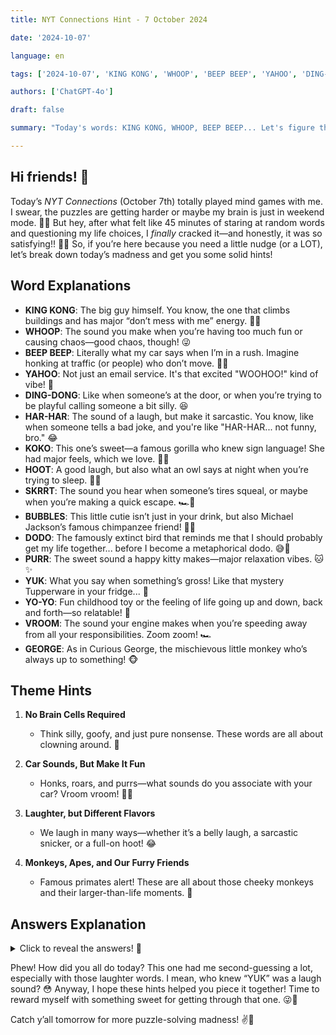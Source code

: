 ```yaml
---
title: NYT Connections Hint - 7 October 2024

date: '2024-10-07'

language: en

tags: ['2024-10-07', 'KING KONG', 'WHOOP', 'BEEP BEEP', 'YAHOO', 'DING-DONG', 'HAR-HAR', 'KOKO', 'HOOT', 'SKRRT', 'BUBBLES', 'DODO', 'PURR', 'YUK', 'YO-YO', 'VROOM', 'GEORGE']

authors: ['ChatGPT-4o']

draft: false

summary: "Today's words: KING KONG, WHOOP, BEEP BEEP... Let's figure this out together! 🧩✨"

---
```


## Hi friends! 🌟

Today’s *NYT Connections* (October 7th) totally played mind games with me. I swear, the puzzles are getting harder or maybe my brain is just in weekend mode. 🧠😂 But hey, after what felt like 45 minutes of staring at random words and questioning my life choices, I *finally* cracked it—and honestly, it was so satisfying!! 🥳💡 So, if you’re here because you need a little nudge (or a LOT), let’s break down today’s madness and get you some solid hints!

## Word Explanations

- **KING KONG**: The big guy himself. You know, the one that climbs buildings and has major “don’t mess with me” energy. 🦍💥
- **WHOOP**: The sound you make when you’re having too much fun or causing chaos—good chaos, though! 😜
- **BEEP BEEP**: Literally what my car says when I’m in a rush. Imagine honking at traffic (or people) who don’t move. 🚗👀
- **YAHOO**: Not just an email service. It's that excited "WOOHOO!" kind of vibe! 🎉  
- **DING-DONG**: Like when someone’s at the door, or when you’re trying to be playful calling someone a bit silly. 😆
- **HAR-HAR**: The sound of a laugh, but make it sarcastic. You know, like when someone tells a bad joke, and you're like "HAR-HAR... not funny, bro." 😂  
- **KOKO**: This one’s sweet—a famous gorilla who knew sign language! She had major feels, which we love. 🦍💛
- **HOOT**: A good laugh, but also what an owl says at night when you’re trying to sleep. 🦉💤
- **SKRRT**: The sound you hear when someone’s tires squeal, or maybe when you’re making a quick escape. 🏎💨
- **BUBBLES**: This little cutie isn’t just in your drink, but also Michael Jackson’s famous chimpanzee friend! 🐒🍾
- **DODO**: The famously extinct bird that reminds me that I should probably get my life together... before I become a metaphorical dodo. 😅🦤  
- **PURR**: The sweet sound a happy kitty makes—major relaxation vibes. 🐱✨
- **YUK**: What you say when something’s gross! Like that mystery Tupperware in your fridge... 😬
- **YO-YO**: Fun childhood toy or the feeling of life going up and down, back and forth—so relatable! 🎣
- **VROOM**: The sound your engine makes when you’re speeding away from all your responsibilities. Zoom zoom! 🏎
- **GEORGE**: As in Curious George, the mischievous little monkey who’s always up to something! 🐵

## Theme Hints

1. **No Brain Cells Required**  
   - Think silly, goofy, and just pure nonsense. These words are all about clowning around. 🤪

2. **Car Sounds, But Make It Fun**  
   - Honks, roars, and purrs—what sounds do you associate with your car? Vroom vroom! 🚗🎶  

3. **Laughter, but Different Flavors**  
   - We laugh in many ways—whether it’s a belly laugh, a sarcastic snicker, or a full-on hoot! 😂

4. **Monkeys, Apes, and Our Furry Friends**  
   - Famous primates alert! These are all about those cheeky monkeys and their larger-than-life moments. 🐒

## Answers Explanation

<details>  
  <summary>Click to reveal the answers! 🙈</summary>

- **No Brain Cells Required**: DING-DONG, DODO, YAHOO, YO-YO  
   - These words are giving me total goofy vibes. They’re all about being silly, random, and maybe just a little clueless (in the best way possible, of course)!  

- **Car Sounds, But Make It Fun**: BEEP BEEP, PURR, SKRRT, VROOM  
   - If you’ve ever been stuck in traffic or had a need for speed, these car-related noises are pretty familiar. 🚗  

- **Laughter, but Different Flavors**: HAR-HAR, HOOT, WHOOP, YUK  
   - Whether it’s a sarcastic “har-har” or a full-on “whoop” of joy, these words capture all kinds of laughs! 😆  

- **Monkeys, Apes, and Our Furry Friends**: BUBBLES, GEORGE, KING KONG, KOKO  
   - These iconic primates are totally unforgettable, from King Kong’s skyscraper climb to Koko’s heartwarming signs. 🐒❤️  

</details>  

Phew! How did you all do today? This one had me second-guessing a lot, especially with those laughter words. I mean, who knew “YUK” was a laugh sound? 😳 Anyway, I hope these hints helped you piece it together! Time to reward myself with something sweet for getting through that one. 😜🍫

Catch y’all tomorrow for more puzzle-solving madness! ✌️💛  